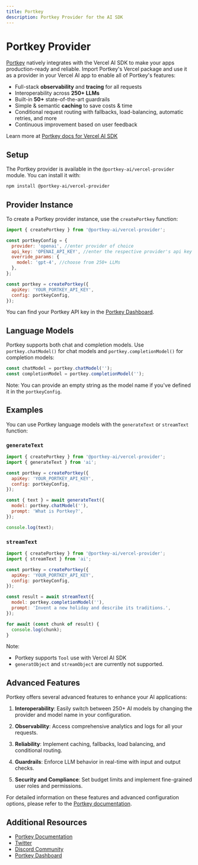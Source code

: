 ```yaml
---
title: Portkey
description: Portkey Provider for the AI SDK
---
```


# Portkey Provider

[Portkey](https://portkey.ai/?utm_source=vercel&utm_medium=docs&utm_campaign=integration) natively integrates with the Vercel AI SDK to make your apps production-ready and reliable. Import Portkey's Vercel package and use it as a provider in your Vercel AI app to enable all of Portkey's features:

- Full-stack **observability** and **tracing** for all requests
- Interoperability across **250+ LLMs**
- Built-in **50+** state-of-the-art guardrails
- Simple & semantic **caching** to save costs & time
- Conditional request routing with fallbacks, load-balancing, automatic retries, and more
- Continuous improvement based on user feedback

Learn more at [Portkey docs for Vercel AI SDK](https://docs.portkey.ai/docs/integrations/libraries/vercel) 

## Setup

The Portkey provider is available in the `@portkey-ai/vercel-provider` module. You can install it with:

```bash
npm install @portkey-ai/vercel-provider
```

## Provider Instance

To create a Portkey provider instance, use the `createPortkey` function:

```javascript
import { createPortkey } from '@portkey-ai/vercel-provider';

const portkeyConfig = {
  provider: 'openai', //enter provider of choice
  api_key: 'OPENAI_API_KEY', //enter the respective provider's api key
  override_params: {
    model: 'gpt-4', //choose from 250+ LLMs
  },
};

const portkey = createPortkey({
  apiKey: 'YOUR_PORTKEY_API_KEY',
  config: portkeyConfig,
});
```

You can find your Portkey API key in the [Portkey Dashboard](https://app.portkey.ai).

## Language Models

Portkey supports both chat and completion models. Use `portkey.chatModel()` for chat models and `portkey.completionModel()` for completion models:

```javascript
const chatModel = portkey.chatModel('');
const completionModel = portkey.completionModel('');
```

Note: You can provide an empty string as the model name if you've defined it in the `portkeyConfig`.

## Examples

You can use Portkey language models with the `generateText` or `streamText` function:

### `generateText`

```javascript
import { createPortkey } from '@portkey-ai/vercel-provider';
import { generateText } from 'ai';

const portkey = createPortkey({
  apiKey: 'YOUR_PORTKEY_API_KEY',
  config: portkeyConfig,
});

const { text } = await generateText({
  model: portkey.chatModel(''),
  prompt: 'What is Portkey?',
});

console.log(text);
```

### `streamText`

```javascript
import { createPortkey } from '@portkey-ai/vercel-provider';
import { streamText } from 'ai';

const portkey = createPortkey({
  apiKey: 'YOUR_PORTKEY_API_KEY',
  config: portkeyConfig,
});

const result = await streamText({
  model: portkey.completionModel(''),
  prompt: 'Invent a new holiday and describe its traditions.',
});

for await (const chunk of result) {
  console.log(chunk);
}
```

Note: 
- Portkey supports `Tool` use with Vercel AI SDK
- `generatObject` and `streamObject` are currently not supported.

## Advanced Features

Portkey offers several advanced features to enhance your AI applications:

1. **Interoperability**: Easily switch between 250+ AI models by changing the provider and model name in your configuration.

2. **Observability**: Access comprehensive analytics and logs for all your requests.

3. **Reliability**: Implement caching, fallbacks, load balancing, and conditional routing.

4. **Guardrails**: Enforce LLM behavior in real-time with input and output checks.

5. **Security and Compliance**: Set budget limits and implement fine-grained user roles and permissions.

For detailed information on these features and advanced configuration options, please refer to the [Portkey documentation](https://docs.portkey.ai/docs/integrations/libraries/vercel).

## Additional Resources

- [Portkey Documentation](https://docs.portkey.ai/docs/integrations/libraries/vercel)
- [Twitter](https://twitter.com/portkeyai)
- [Discord Community](https://discord.gg/JHPt4C7r)
- [Portkey Dashboard](https://app.portkey.ai)
